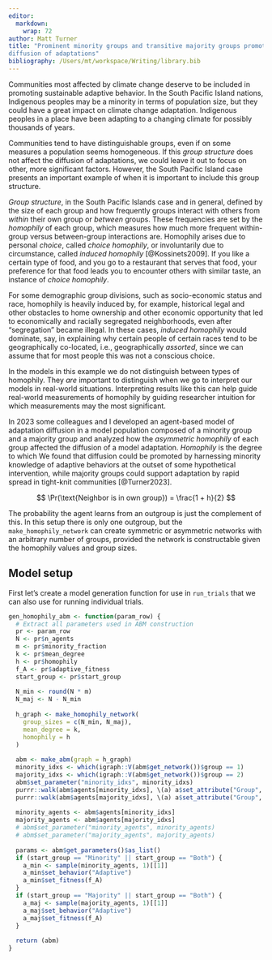 ```yaml
---
editor: 
  markdown: 
    wrap: 72
author: Matt Turner
title: "Prominent minority groups and transitive majority groups promote
diffusion of adaptations"
bibliography: /Users/mt/workspace/Writing/library.bib
---
```


Communities most affected by climate change deserve to be included in
promoting sustainable adaptive behavior. In the South Pacific Island
nations, Indigenous peoples may be a minority in terms of population
size, but they could have a great impact on climate change adaptation.
Indigenous peoples in a place have been adapting to a changing climate
for possibly thousands of years.

Communities tend to have distinguishable groups, even if on some measures a
population seems homogeneous. 
If this *group structure* does not affect the diffusion of
adaptations, we could leave it out to focus on other, more
significant factors. However, the South Pacific Island case presents an
important example of when it is important to include this group
structure.

*Group structure*, in the South Pacific Islands case and in general,
defined by the size of each group and how frequently groups interact
with others from *within* their own group or *between* groups. These
frequencies are set by the *homophily* of each group, which measures how
much more frequent within-group versus between-group interactions are.
Homophily arises due to personal *choice*, called *choice homophily*, or
involuntarily due to circumstance, called *induced homophily*
[@Kossinets2009]. If you like a certain type of food, and you go to a
restaurant that serves that food, your preference for that food leads
you to encounter others with similar taste, an instance of *choice
homophily*.

For some demographic group divisions, such as socio-economic status and
race, homophily is heavily induced by, for example, historical legal and
other obstacles to home ownership and other economic opportunity that
led to economically and racially segregated neighborhoods, even after
"segregation" became illegal. In these cases, *induced homophily* would
dominate, say, in explaining why certain people of certain races tend to
be geographically co-located, i.e., geographically *assorted*, since we
can assume that for most people this was not a conscious choice.

In the models in this example we do not distinguish between types of
homophily. They *are* important to distinguish when we go to interpret
our models in real-world situations. Interpreting results like this can
help guide real-world measurements of homophily by guiding researcher
intuition for which measurements may the most significant.

In 2023 some colleagues and I developed an agent-based model of
adaptation diffusion in a model population composed of a minority group
and a majority group and analyzed how the *asymmetric homophily* of each
group affected the diffusion of a model adaptation. *Homophily* is the
degree to which We found that diffusion could be promoted by harnessing
minority knowledge of adaptive behaviors at the outset of some
hypothetical intervention, while majority groups could support
adaptation by rapid spread in tight-knit communities [@Turner2023].


$$
\Pr(\text{Neighbor is in own group}) = \frac{1 + h}{2}
$$

The probability the agent learns from an outgroup is just the complement
of this. In this setup there is only one outgroup, but the `make_homophily_network` can create symmetric or asymmetric networks with an arbitrary number of groups, provided the network is constructable given the homophily values and group sizes.

## Model setup


First let's create a model generation function for use in `run_trials` that
we can also use for running individual trials.

```r
gen_homophily_abm <- function(param_row) {
  # Extract all parameters used in ABM construction
  pr <- param_row
  N <- pr$n_agents
  m <- pr$minority_fraction
  k <- pr$mean_degree
  h <- pr$homophily
  f_A <- pr$adaptive_fitness
  start_group <- pr$start_group
  
  N_min <- round(N * m)
  N_maj <- N - N_min
  
  h_graph <- make_homophily_network(
    group_sizes = c(N_min, N_maj),
    mean_degree = k,
    homophily = h
  )
  
  abm <- make_abm(graph = h_graph)
  minority_idxs <- which(igraph::V(abm$get_network())$group == 1)
  majority_idxs <- which(igraph::V(abm$get_network())$group == 2)
  abm$set_parameter("minority_idxs", minority_idxs)
  purrr::walk(abm$agents[minority_idxs], \(a) a$set_attribute("Group", "Minority"))
  purrr::walk(abm$agents[majority_idxs], \(a) a$set_attribute("Group", "Majority"))
  
  minority_agents <- abm$agents[minority_idxs]
  majority_agents <- abm$agents[majority_idxs]
  # abm$set_parameter("minority_agents", minority_agents)
  # abm$set_parameter("majority_agents", majority_agents)
  
  params <- abm$get_parameters()$as_list()
  if (start_group == "Minority" || start_group == "Both") {
    a_min <- sample(minority_agents, 1)[[1]]
    a_min$set_behavior("Adaptive")
    a_min$set_fitness(f_A) 
  }
  if (start_group == "Majority" || start_group == "Both") {
    a_maj <- sample(majority_agents, 1)[[1]]
    a_maj$set_behavior("Adaptive")
    a_maj$set_fitness(f_A)
  }
  
  return (abm)
}
```



